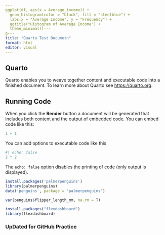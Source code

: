 ```yaml
---
ggplot(df, aes(x = Average_income)) +
  geom_histogram(color = "black", fill = "steelblue") +
  labs(x = "Average Income", y = "Frequency") +
  ggtitle("Histogram of Average Income") +
  theme_minimal()---
g---
title: "Quarto Test Documetn"
format: html
editor: visual
---
```


## Quarto

Quarto enables you to weave together content and executable code into a finished document. To learn more about Quarto see <https://quarto.org>.

## Running Code

When you click the **Render** button a document will be generated that includes both content and the output of embedded code. You can embed code like this:

```r
1 + 1
```

You can add options to executable code like this

```r
#| echo: false
2 * 2
```

The `echo: false` option disables the printing of code (only output is displayed).

```r
install.packages('palmerpenguins')
library(palmerpenguins)
data('penguins', package = 'palmerpenguins')
```

```r
var(penguins$flipper_length_mm, na.rm = T)
```

```r
install.packages("flexdashboard")
library(flexdashboard)
```

### UpDated for GitHub Practice 
